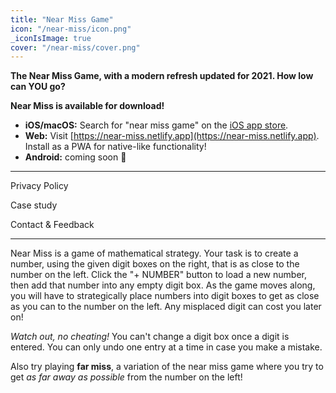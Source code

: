```yaml
---
title: "Near Miss Game"
icon: "/near-miss/icon.png"
_iconIsImage: true
cover: "/near-miss/cover.png"
---
```



<Callout icon="👉" bgColor="gray">

**The Near Miss Game, with a modern refresh updated for 2021. How low can YOU go?**

</Callout>

<Callout icon="🥳" textColor="black">

**Near Miss is available for download!**

- **iOS/macOS:** Search for "near miss game" on the [iOS app store](https://apps.apple.com/us/app/near-miss-game/id1570190296).
- **Web:** Visit [https://near-miss.netlify.app](https://near-miss.netlify.app). Install as a PWA for native-like functionality!
- **Android:** coming soon 👀

</Callout>

---

<PageLink icon="🔒" color="orange" to="/near-miss/privacy">

Privacy Policy

</PageLink>

<PageLink icon="🧑‍💻" color="green" to="/near-miss/case-study">

Case study

</PageLink>

<PageLink icon="📨" color="blue" to="/near-miss/contact">

Contact & Feedback

</PageLink>

---

Near Miss is a game of mathematical strategy. Your task is to create a number, using the given digit boxes on the right, that is as close to the number on the left. Click the "+ NUMBER" button to load a new number, then add that number into any empty digit box. As the game moves along, you will have to strategically place numbers into digit boxes to get as close as you can to the number on the left. Any misplaced digit can cost you later on!

*Watch out, no cheating!* You can't change a digit box once a digit is entered. You can only undo one entry at a time in case you make a mistake.

<Callout icon="❗️" textColor="red">

Also try playing **far miss**, a variation of the near miss game where you try to get *as far away as possible* from the number on the left!

</Callout>